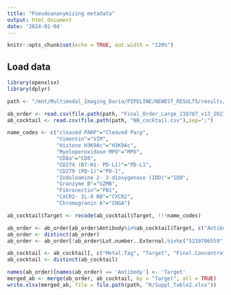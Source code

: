 ```yaml
---
title: "Pseudoananymizing metadata"
output: html_document
date: '2024-01-04'
---
```


```r
knitr::opts_chunk$set(echo = TRUE, out.width = "120%")
```

## Load data

```r

library(openxlsx)
library(dplyr)

path <- "/mnt/Multimodal_Imaging_Daria/PIPELINE/NEWEST_RESULTS/results/Manuscript/1_Figure"

ab_order <- read.csv(file.path(path, "Final_Order_Large_210707_v13_2021-08-27.csv"),sep=";")
ab_cocktail <- read.csv(file.path(path, "NB_cocktail.csv"),sep=";")

name_codes <- c("cleaved PARP"="Cleaved Parp",
                "Vimentin"="VIM", 
                "Histone H3K9Ac"="H3K9Ac",
                "Myeloperoxidase MPO"="MPO",
                "CD8a"="CD8",
                "CD274 (B7-H1- PD-L1)"="PD-L1",
                "CD279 (PD-1)"="PD-1",
                "Indoleamine 2- 3-dioxygenase (IDO)"="IDO",
                "Granzyme B"="GZMB",
                "Fibronectin"="FN1",
                "CXCR2- IL-8 RB"="CXCR2",
                "Chromogranin A"="CHGA")

ab_cocktail$Target <- recode(ab_cocktail$Target, !!!name_codes)

ab_order <- ab_order[ab_order$Antibody%in%ab_cocktail$Target, c("Antibody", "Clone", "Species", "Reactivity", "Concentration", "Storage...C.", "Supplier", "Product.number", "Lot.number..External.")]
ab_order <- distinct(ab_order)
ab_order <- ab_order[!ab_order$Lot.number..External.%in%c("5210706559","277040"),]

ab_cocktail <- ab_cocktail[, c("Metal.Tag", "Target", "Final.Concentration...Dilution")]
ab_cocktail <- distinct(ab_cocktail)

names(ab_order)[names(ab_order) == 'Antibody'] <- 'Target'
merged_ab <- merge(ab_order, ab_cocktail, by = "Target", all = TRUE)
write.xlsx(merged_ab, file = file.path(path, "R/Suppl_Table2.xlsx"))
```

